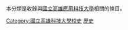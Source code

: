 {{commonscat|National Kaohsiung University of Applied Sciences}}
本分類是收錄與[[國立高雄應用科技大學|國立高雄應用科技大學]]相關的條目。

[[Category:國立高雄科技大學校史|Category:國立高雄科技大學校史]]
[[Category:台灣的科技大學|歷史]]
